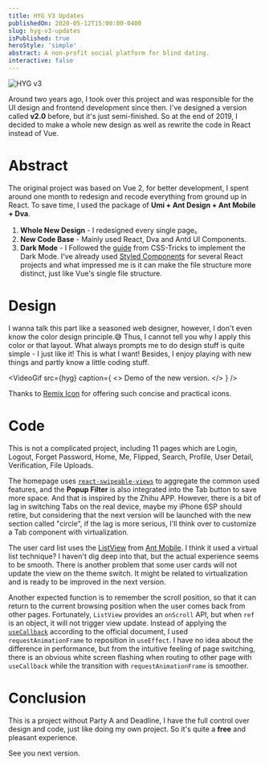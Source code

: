 ```yaml
---
title: HYG V3 Updates
publishedOn: 2020-05-12T15:00:00-0400
slug: hyg-v3-updates
isPublished: true
heroStyle: 'simple'
abstract: A non-profit social platform for blind dating.
interactive: false
---
```



<Image src={HYGImg} alt="HYG v3" caption="HYG v3" />

Around two years ago, I took over this project and was responsible for the UI design and frontend development since then. I've designed a version called **v2.0** before, but it's just semi-finished. So at the end of 2019, I decided to make a whole new design as well as rewrite the code in React instead of Vue.

# Abstract

The original project was based on Vue 2, for better development, I spent around one month to redesign and recode everything from ground up in React. To save time, I used the package of **Umi + Ant Design + Ant Mobile + Dva**.

1. **Whole New Design** - I redesigned every single page。
2. **New Code Base** - Mainly used React, Dva and Antd UI Components.
3. **Dark Mode** - I Followed the [guide](https://css-tricks.com/a-dark-mode-toggle-with-react-and-themeprovider/) from CSS-Tricks to implement the Dark Mode. I've already used [Styled Components](https://styled-components.com/) for several React projects and what impressed me is it can make the file structure more distinct, just like Vue's single file structure.

# Design

I wanna talk this part like a seasoned web designer, however, I don't even know the color design principle.😅 Thus, I cannot tell you why I apply this color or that layout. What always prompts me to do design stuff is quite simple - I just like it! This is what I want! Besides, I enjoy playing with new things and partly know a little coding stuff.

<VideoGif
  src={hyg}
  caption={
    <>
      Demo of the new version.
    </>
  }
/>

Thanks to [Remix Icon](https://remixicon.com/) for offering such concise and practical icons.

# Code

This is not a complicated project, including 11 pages which are Login, Logout, Forget Password, Home, Me, Flipped, Search, Profile, User Detail, Verification, File Uploads.

The homepage uses [`react-swipeable-views`](https://github.com/oliviertassinari/react-swipeable-views) to aggregate the common used features, and the **Popup Filter** is also integrated into the Tab button to save more space. And that is inspired by the Zhihu APP. However, there is a bit of lag in switching Tabs on the real device, maybe my iPhone 6SP should retire, but considering that the next version will be launched with the new section called "circle", if the lag is more serious, I'll think over to customize a Tab component with virtualization.

The user card list uses the [ListView](https://mobile.ant.design/components/list-view-cn/) from [Ant Mobile](https://mobile.ant.design/). I think it used a virtual list technique? I haven't dig deep into that, but the actual experience seems to be smooth. There is another problem that some user cards will not update the view on the theme switch. It might be related to virtualization and is ready to be improved in the next version.

Another expected function is to remember the scroll position, so that it can return to the current browsing position when the user comes back from other pages. Fortunately, `ListView` provides an `onScroll` API, but when `ref` is an object, it will not trigger view update. Instead of applying the [`useCallback`](https://reactjs.org/docs/hooks-reference.html#usecallback) according to the official document, I used `requestAnimationFrame` to reposition in `useEffect`. I have no idea about the difference in performance, but from the intuitive feeling of page switching, there is an obvious white screen flashing when routing to other page with `useCallback` while the transition with `requestAnimationFrame` is smoother.

# Conclusion

This is a project without Party A and Deadline, I have the full control over design and code, just like doing my own project. So it's quite a **free** and pleasant experience.

See you next version.